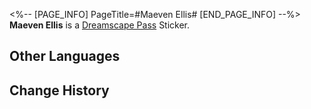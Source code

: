 <%-- [PAGE_INFO]
PageTitle=#Maeven Ellis#
[END_PAGE_INFO] --%>
{{Stub|Location information}}
{{Item Infobox
|id          = 223713
|image       = Dreamscape Pass Sticker Maeven Ellis.png
|type        = Dreamscape Pass Sticker
|type2       = Stars in the Dream Stickers
|invCategory = 
|rarity      = 4
|effect      = 
|description = Digital stickers that can be used to decorate the pages of the Dreamtour Handbook. They come in many different styles.
|source1     = [[Retrieve Maeven Ellis's Planet of Festivities Collectible Card at a certain statue deep within Dewlight Pavilion]]
}}
{{Description|Close your eyes and bloom a flower of divine song.}}
'''Maeven Ellis''' is a [[Dreamscape Pass]] Sticker.

==Other Languages==
{{Other Languages
|en   = Maeven Ellis
|zhs  = 梅芙恩·伊里斯
|zht  = 梅芙恩•伊里斯
|ja   = メーフン・アイリス
|ko   = 메이븐•이리스
|es   = Maeven Ellis
|fr   = Maeven Ellis
|ru   = Мэйвен Эллис
|th   = Maeven Ellis
|vi   = Maeven Ellis
|de   = Maeven Ellis
|id   = Maeven Ellis
|pt   = Maeven Ellis
}}

==Change History==
{{Change History|2.1}}